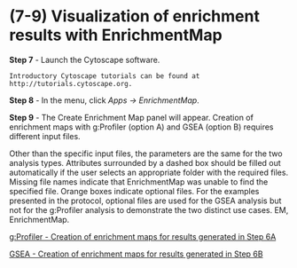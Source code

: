 # (7-9) Visualization of enrichment results with EnrichmentMap

**Step 7** - Launch the Cytoscape software.

```block
Introductory Cytoscape tutorials can be found at http://tutorials.cytoscape.org.
```

**Step 8** - In the menu, click *Apps → EnrichmentMap*.

**Step 9** - The Create Enrichment Map panel will appear. Creation of enrichment maps with g:Profiler (option A) and GSEA (option B) requires different input files.

Other than the specific input files, the parameters are the same for the two analysis types. Attributes surrounded by a dashed box should be filled out automatically if the user selects an appropriate folder with the required files. Missing file names indicate that EnrichmentMap was unable to find the specified file. Orange boxes indicate optional files. For the examples presented in the protocol, optional files are used for the GSEA analysis but not for the g:Profiler analysis to demonstrate the two distinct use cases. EM, EnrichmentMap.

[g:Profiler - Creation of enrichment maps for results generated in Step 6A](#gprofiler-em)

[GSEA - Creation of enrichment maps for results generated in Step 6B](#gsea-em)

